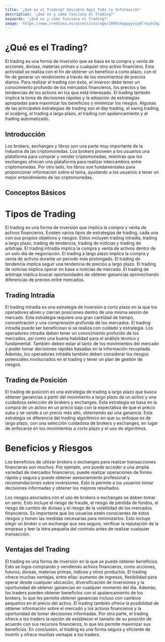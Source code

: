 ```yaml
---
title: '¿Qué es el Trading? Descubre Aquí Toda la Información'
description: '¿Qué es y cómo funciona el Trading?'
keywords: '¿Qué es y cómo funciona el Trading?'
image: 'https://www.creditea.es/assets/storage/1009/msppyyojy0lreydcbgizuekcmwxcmjzq.jpeg'
---
```


# ¿Qué es el Trading?

El trading es una forma de inversión que se basa en la compra y venta de acciones, divisas, materias primas o cualquier otro activo financiero. Esta actividad se realiza con el fin de obtener un beneficio a corto plazo, con el fin de generar un rendimiento a través de los movimientos de precios diarios. Para realizar el trading con éxito, el inversor debe tener un conocimiento profundo de los mercados financieros, los precios y las tendencias de los activos en los que está interesado. El trading también implica la toma de decisiones rápidas y la adopción de estrategias apropiadas para maximizar los beneficios y minimizar los riesgos. Algunas de las principales estrategias de trading son el day trading, el swing trading, el scalping, el trading a largo plazo, el trading con apalancamiento y el trading automatizado.



## Introducción

Los brokers, exchanges y libros son una parte muy importante de la industria de las criptomonedas. Los brokers proveen a los usuarios una plataforma para comprar y vender criptomonedas, mientras que los exchanges ofrecen una plataforma para realizar intercambios entre criptomonedas. Por otro lado, los libros son fundamentales para proporcionar información sobre el tema, ayudando a los usuarios a tener un mejor entendimiento de las criptomonedas.



## Conceptos Básicos

# Tipos de Trading

El trading es una forma de inversión que implica la compra y venta de activos financieros. Existen varios tipos de estrategias de trading, cada una con sus propios objetivos y riesgos. Estos incluyen trading intradía, trading a largo plazo, trading de tendencia, trading de noticias y trading de arbitraje. El trading intradía implica la compra y venta de activos dentro de un solo día de negociación. El trading a largo plazo implica la compra y venta de activos durante un periodo más prolongado. El trading de tendencia implica seguir una tendencia de precios a largo plazo. El trading de noticias implica operar en base a noticias de mercado. El trading de arbitraje implica buscar oportunidades de obtener ganancias aprovechando diferencias de precios entre mercados.



## Trading Intradía

El trading intradía es una estrategia de inversión a corto plazo en la que los operadores abren y cierran posiciones dentro de una misma sesión de mercado. Esta estrategia requiere una gran cantidad de tiempo, concentración y una comprensión profunda de los mercados. El trading intradía puede ser beneficioso si se realiza con cuidado y estrategia. Los operadores intradía deben tener un conocimiento profundo de los mercados, así como una buena habilidad para el análisis técnico y fundamental. También deben estar al tanto de los movimientos del mercado y poder tomar decisiones rápidas basadas en la información recopilada. Además, los operadores intradía también deben considerar los riesgos potenciales involucrados en el trading y tener un plan de gestión de riesgos.



## Trading de Posición 

El trading de posición es una estrategia de trading a largo plazo que busca obtener ganancias a partir del movimiento a largo plazo de un activo y una cuidadosa selección de brokers y exchanges. Esta estrategia se basa en la compra de un activo en un precio bajo con la expectativa de que el precio suba y se vende a un precio más alto, obteniendo así una ganancia. Esta estrategia se diferencia del trading algorítmico en que su enfoque es de largo plazo, con una selección cuidadosa de brokers y exchanges, en lugar de enfocarse en los movimientos a corto plazo y el uso de algoritmos.

# Beneficios y Riesgos

Los beneficios de utilizar brokers o exchanges para realizar transacciones financieras son muchos. Por ejemplo, uno puede acceder a una amplia variedad de mercados financieros, puede realizar operaciones de forma rápida y segura y puede obtener asesoramiento profesional y recomendaciones sobre inversiones. Esto le permite a los usuarios tomar decisiones informadas y obtener los mejores resultados. 

Los riesgos asociados con el uso de brokers o exchanges se deben tomar en serio. Esto incluye el riesgo de fraude, el riesgo de pérdida de fondos, el riesgo de cambio de divisas y el riesgo de la volatilidad de los mercados financieros. Es importante que los usuarios estén conscientes de estos riesgos y tomen las medidas necesarias para minimizarlos. Esto incluye elegir un broker o un exchange que sea seguro, verificar la reputación de la empresa y leer la letra pequeña del contrato antes de realizar cualquier transacción.



## Ventajas del Trading

El trading es una forma de inversión en la que se puede obtener beneficios. Esto se logra comprando y vendiendo activos financieros, como acciones, futuros, divisas, materias primas, índices y otros productos. El trading ofrece muchas ventajas, entre ellas: aumento de ingresos, flexibilidad para operar desde cualquier ubicación, diversificación de inversiones y la oportunidad de obtener ganancias en cualquier momento del día. Además, los traders pueden obtener beneficios con el apalancamiento de los brokers, lo que les permite obtener ganancias incluso con cambios pequeños en el precio del activo. El trading también ofrece la posibilidad de obtener información sobre el mercado y los activos financieros y la oportunidad de tomar decisiones informadas. Por otra parte, el trading ofrece a los traders la opción de establecer el tamaño de su posición de acuerdo con sus recursos financieros, lo que les permite maximizar sus beneficios. En conclusión, el trading es una forma segura y eficiente de invertir y ofrece muchas ventajas a los traders. <ImageAdd source="https://thumbs.dreamstime.com/b/abstract-forex-chart-wallpaper-glowing-interface-investment-trade-stock-finance-analysis-concept-d-rendering-114401576.jpg"/>

